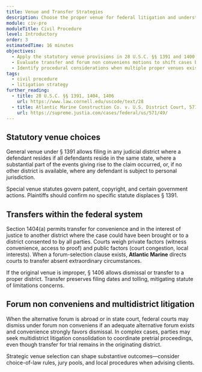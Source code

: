 ```yaml
---
title: Venue and Transfer Strategies
description: Choose the proper venue for federal litigation and understand tools to move cases to more convenient forums.
module: civ-pro
moduleTitle: Civil Procedure
level: Introductory
order: 3
estimatedTime: 16 minutes
objectives:
  - Apply the statutory venue provisions in 28 U.S.C. §§ 1391 and 1400.
  - Evaluate transfer and forum non conveniens motions to shift cases between courts.
  - Identify procedural considerations when multiple proper venues exist.
tags:
  - civil procedure
  - litigation strategy
further_reading:
  - title: 28 U.S.C. §§ 1391, 1404, 1406
    url: https://www.law.cornell.edu/uscode/text/28
  - title: Atlantic Marine Construction Co. v. U.S. District Court, 571 U.S. 49 (2013)
    url: https://supreme.justia.com/cases/federal/us/571/49/
---
```

## Statutory venue choices

General venue under § 1391 allows filing in any judicial district where a defendant resides if all defendants reside in the same state, where a substantial part of the events giving rise to the claim occurred, or, if no other district is available, where any defendant is subject to personal jurisdiction.

Special venue statutes govern patent, copyright, and certain government actions. Plaintiffs should confirm no specific statute displaces § 1391.

## Transfers within the federal system

Section 1404(a) permits transfer for convenience and in the interest of justice to another district where the case could have been brought or to a district consented to by all parties. Courts weigh private factors (witness convenience, access to proof) and public factors (court congestion, local interests). When a forum-selection clause exists, **Atlantic Marine** directs courts to transfer absent extraordinary circumstances.

If the original venue is improper, § 1406 allows dismissal or transfer to a proper district. Transfer preserves filing dates and tolling, mitigating statute of limitations concerns.

## Forum non conveniens and multidistrict litigation

When the alternative forum is abroad or in state court, federal courts may dismiss under forum non conveniens if an adequate alternative forum exists and convenience strongly favors dismissal. In complex cases, parties may seek multidistrict litigation consolidation to coordinate pretrial proceedings, even though transfer for trial remains in the originating district.

Strategic venue selection can shape substantive outcomes—consider choice-of-law rules, jury pools, and local procedures when advising clients.

